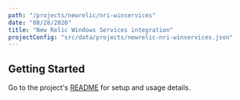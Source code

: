 ```yaml
---
path: "/projects/newrelic/nri-winservices"
date: "08/28/2020"
title: "New Relic Windows Services integration"
projectConfig: "src/data/projects/newrelic-nri-winservices.json"
---
```


## Getting Started

Go to the project's [README](https://github.com/newrelic/nri-winservices#readme) for setup and usage details.





